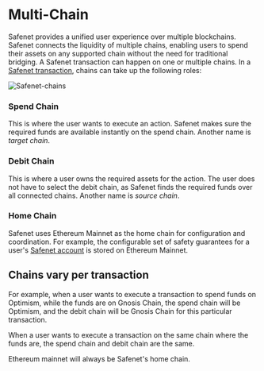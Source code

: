 # Multi-Chain

Safenet provides a unified user experience over multiple blockchains.
Safenet connects the liquidity of multiple chains, enabling users to spend their assets on any supported chain without the need for traditional bridging.
A Safenet transaction can happen on one or multiple chains.
In a [Safenet transaction](./safenet-transaction.mdx), chains can take up the following roles:

![Safenet-chains](../../assets/safenet-chains.png)

### Spend Chain

This is where the user wants to execute an action.
Safenet makes sure the required funds are available instantly on the spend chain.
Another name is *target chain*.

### Debit Chain

This is where a user owns the required assets for the action.
The user does not have to select the debit chain, as Safenet finds the required funds over all connected chains.
Another name is *source chain*.

### Home Chain

Safenet uses Ethereum Mainnet as the home chain for configuration and coordination.
For example, the configurable set of safety guarantees for a user's [Safenet account](./core-components/safenet-account.mdx) is stored on Ethereum Mainnet.

## Chains vary per transaction

For example, when a user wants to execute a transaction to spend funds on Optimism, while the funds are on Gnosis Chain, the spend chain will be Optimism, and the debit chain will be Gnosis Chain for this particular transaction.

When a user wants to execute a transaction on the same chain where the funds are, the spend chain and debit chain are the same.

Ethereum mainnet will always be Safenet's home chain.